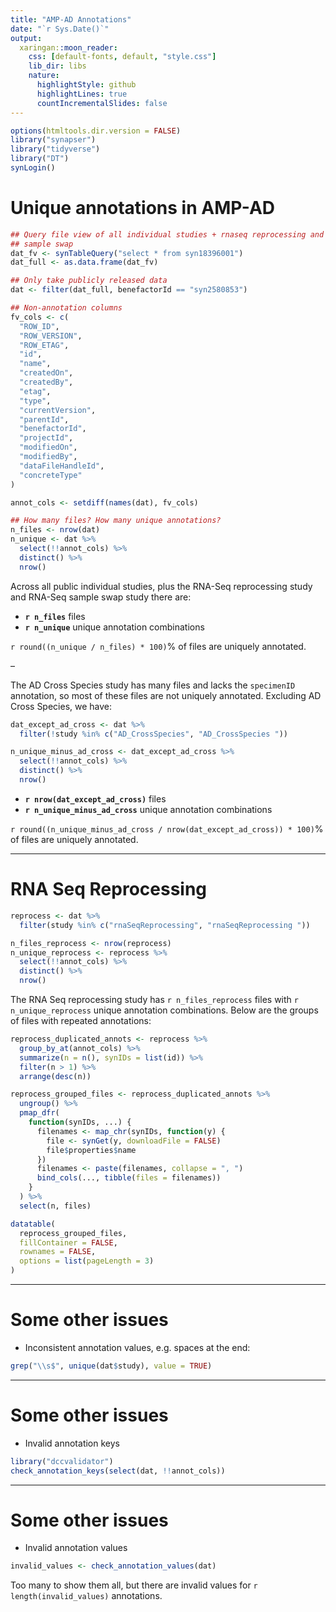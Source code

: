 ```yaml
---
title: "AMP-AD Annotations"
date: "`r Sys.Date()`"
output:
  xaringan::moon_reader:
    css: [default-fonts, default, "style.css"]
    lib_dir: libs
    nature:
      highlightStyle: github
      highlightLines: true
      countIncrementalSlides: false
---
```


```r
options(htmltools.dir.version = FALSE)
library("synapser")
library("tidyverse")
library("DT")
synLogin()
```

# Unique annotations in AMP-AD

```r
## Query file view of all individual studies + rnaseq reprocessing and rnaseq
## sample swap
dat_fv <- synTableQuery("select * from syn18396001")
dat_full <- as.data.frame(dat_fv)

## Only take publicly released data
dat <- filter(dat_full, benefactorId == "syn2580853")

## Non-annotation columns
fv_cols <- c(
  "ROW_ID",
  "ROW_VERSION",
  "ROW_ETAG",
  "id",
  "name",
  "createdOn",
  "createdBy",
  "etag",
  "type",
  "currentVersion",
  "parentId",
  "benefactorId",
  "projectId",
  "modifiedOn",
  "modifiedBy",
  "dataFileHandleId",
  "concreteType"
)

annot_cols <- setdiff(names(dat), fv_cols)

## How many files? How many unique annotations?
n_files <- nrow(dat)
n_unique <- dat %>%
  select(!!annot_cols) %>%
  distinct() %>%
  nrow()
```

Across all public individual studies, plus the RNA-Seq reprocessing study and
RNA-Seq sample swap study there are:

* **`r n_files`** files
* **`r n_unique`** unique annotation combinations

`r round((n_unique / n_files) * 100)`% of files are uniquely annotated.

--

The AD Cross Species study has many files and lacks the `specimenID` annotation,
so most of these files are not uniquely annotated. Excluding AD Cross Species, we have:

```r
dat_except_ad_cross <- dat %>%
  filter(!study %in% c("AD_CrossSpecies", "AD_CrossSpecies "))

n_unique_minus_ad_cross <- dat_except_ad_cross %>%
  select(!!annot_cols) %>%
  distinct() %>%
  nrow()
```

* **`r nrow(dat_except_ad_cross)`** files
* **`r n_unique_minus_ad_cross`** unique annotation combinations

`r round((n_unique_minus_ad_cross / nrow(dat_except_ad_cross)) * 100)`% of files
are uniquely annotated.

---

# RNA Seq Reprocessing

```r
reprocess <- dat %>%
  filter(study %in% c("rnaSeqReprocessing", "rnaSeqReprocessing "))

n_files_reprocess <- nrow(reprocess)
n_unique_reprocess <- reprocess %>%
  select(!!annot_cols) %>%
  distinct() %>%
  nrow()
```

The RNA Seq reprocessing study has `r n_files_reprocess` files with 
`r n_unique_reprocess` unique annotation combinations. Below are the groups of
files with repeated annotations:

```r
reprocess_duplicated_annots <- reprocess %>%
  group_by_at(annot_cols) %>%
  summarize(n = n(), synIDs = list(id)) %>%
  filter(n > 1) %>%
  arrange(desc(n))

reprocess_grouped_files <- reprocess_duplicated_annots %>%
  ungroup() %>%
  pmap_dfr( 
    function(synIDs, ...) {
      filenames <- map_chr(synIDs, function(y) {
        file <- synGet(y, downloadFile = FALSE)
        file$properties$name
      })
      filenames <- paste(filenames, collapse = ", ")
      bind_cols(..., tibble(files = filenames))
    }
  ) %>%
  select(n, files)
```

```r
datatable(
  reprocess_grouped_files,
  fillContainer = FALSE,
  rownames = FALSE,
  options = list(pageLength = 3)
)
```

---

# Some other issues

- Inconsistent annotation values, e.g. spaces at the end:

```r
grep("\\s$", unique(dat$study), value = TRUE)
```

---

# Some other issues

* Invalid annotation keys

```r
library("dccvalidator")
check_annotation_keys(select(dat, !!annot_cols))
```

---

# Some other issues

* Invalid annotation values

```r
invalid_values <- check_annotation_values(dat)
```

Too many to show them all, but there are invalid values for 
`r length(invalid_values)` annotations.
